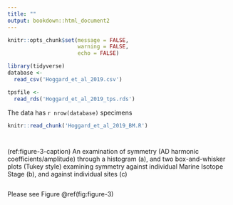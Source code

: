 ```yaml
---
title: ""
output: bookdown::html_document2
---
```


```r
knitr::opts_chunk$set(message = FALSE,
                      warning = FALSE,
                      echo = FALSE)
```

```r
library(tidyverse)
database <- 
  read_csv('Hoggard_et_al_2019.csv')

tpsfile <- 
  read_rds('Hoggard_et_al_2019_tps.rds')
```


The data has `r nrow(database)` specimens




```r
knitr::read_chunk('Hoggard_et_al_2019_BM.R')
```

```r
```

```r
```

(ref:figure-3-caption) An examination of symmetry (AD harmonic coefficients/amplitude) through a histogram (a), and two box-and-whisker plots (Tukey style) examining symmetry against individual Marine Isotope Stage (b), and against individual sites (c)

```r
```

Please see Figure \@ref(fig:figure-3)

```r
```




